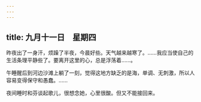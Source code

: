 ```yaml
---
---
---
```

title: 九月十一日　星期四
---




昨夜出了一身汗，烦躁了半夜，今晨好些。天气越来越寒了。……我应当使自己的生活条理平静些了。要离开这里的心，总是浮荡着……。

午睡醒后到河边沙滩上躺了一刻，觉得这地方缺乏的是海，单调、无刺激，所以人容易变得保守和愚蠢。……

夜间睡时和芬谈起歌儿，很想念她，心里很酸。但又不能接回来。